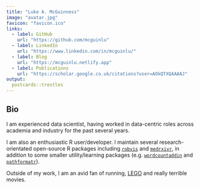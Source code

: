 ```yaml
---
title: "Luke A. McGuinness"
image: "avatar.jpg"
favicon: "favicon.ico"
links:  
  - label: GitHub
    url: "https://github.com/mcguinlu"
  - label: LinkedIn
    url: "https://www.linkedin.com/in/mcguinlu/"
  - label: Blog
    url: "https://mcguinlu.netlify.app"
  - label: Publications
    url: "https://scholar.google.co.uk/citations?user=AOkQTXQAAAAJ"
output:
  postcards::trestles
---
```

 
## Bio

I am experienced data scientist, having worked in data-centric roles across academia and industry for the past several years.

I am also an enthusiastic R user/developer. I maintain several research-orientated open-source R packages including [`robvis`](https://github.com/mcguinlu/robvis) and [`medrxivr`](https://github.com/ropensci/medrxivr), in addition to some smaller utility/learning packages (e.g. [`wordcountaddin`](https://github.com/benmarwick/wordcountaddin) and [`pathformatr`](https://github.com/mcguinlu/pathformatr)).

Outside of my work, I am an avid fan of running, [LEGO](https://mcguinlu.netlify.app/2021/02/02/baby-yoda-in-r/) and really terrible movies. 
